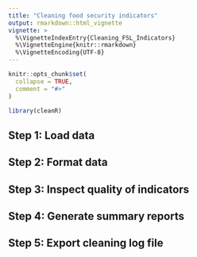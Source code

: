 ```yaml
---
title: "Cleaning food security indicators"
output: rmarkdown::html_vignette
vignette: >
  %\VignetteIndexEntry{Cleaning_FSL_Indicators}
  %\VignetteEngine{knitr::rmarkdown}
  %\VignetteEncoding{UTF-8}
---
```


```r
knitr::opts_chunk$set(
  collapse = TRUE,
  comment = "#>"
)
```

```r
library(cleanR)
```

## Step 1: Load data




## Step 2: Format data



## Step 3: Inspect quality of indicators



## Step 4: Generate summary reports




## Step 5: Export cleaning log file













